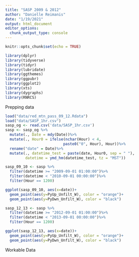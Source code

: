 ```yaml
---
title: "SASP 2009 & 2012"
author: "Danielle Reimanis"
date: "1/19/2021"
output: html_document
editor_options: 
  chunk_output_type: console
---
```


```r
knitr::opts_chunk$set(echo = TRUE)

library(dplyr)
library(tidyverse)
library(tidyr)
library(lubridate)
library(ggthemes)
library(ggpubr)
library(ggplot2)
library(xts)
library(dygraphs)
library(RNRCS)

```

Prepping data
```r
load("data/red_mtn_pass_09_12.Rdata")
load("data/SASP_1hr.csv")
sasp_og <- read.csv('data/SASP_1hr.csv')
sasp <- sasp_og %>%
  mutate(., Date = mdy(Date))%>%
  mutate(., Hour0 = ifelse(nchar(Hour) < 4, 
                          paste0("0", Hour), Hour))%>%
  rename("date" = Date)%>%
  mutate(., datetime_test = paste(date, Hour0, sep = " "),
         datetime = ymd_hm(datetime_test, tz = "MST"))

sasp_09_10 <- sasp %>%
  filter(datetime >= "2009-09-01 01:00:00")%>%
  filter(datetime < "2010-09-01 00:00:00")%>%
  filter(Hour == 1200)

ggplot(sasp_09_10, aes(x=date))+
  geom_point(aes(y=PyUp_Unfilt_W), color = "orange")+
  geom_point(aes(y=PyDwn_Unfilt_W), color = "black")

sasp_12_13 <- sasp %>%
  filter(datetime >= "2012-09-01 01:00:00")%>%
  filter(datetime < "2013-09-01 00:00:00")%>%
  filter(Hour == 1200)

ggplot(sasp_12_13, aes(x=date))+
  geom_point(aes(y=PyUp_Unfilt_W), color = "orange")+
  geom_point(aes(y=PyDwn_Unfilt_W), color = "black")

```

Workable Data
```r



```



